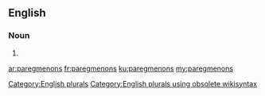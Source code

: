 ==English==

===Noun===
{{head|en}}

# {{plural of|paregmenon}}

[[Category:English plurals]][[Category:English plurals using obsolete wikisyntax]]

[[ar:paregmenons]]
[[fr:paregmenons]]
[[ku:paregmenons]]
[[my:paregmenons]]